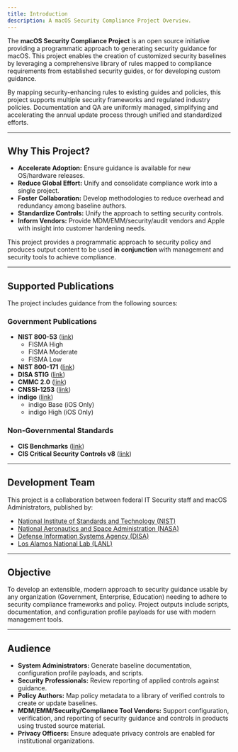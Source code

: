 ```yaml
---
title: Introduction
description: A macOS Security Compliance Project Overview.
---
```




The **macOS Security Compliance Project** is an open source initiative providing a programmatic approach to generating security guidance for macOS. This project enables the creation of customized security baselines by leveraging a comprehensive library of rules mapped to compliance requirements from established security guides, or for developing custom guidance.

By mapping security-enhancing rules to existing guides and policies, this project supports multiple security frameworks and regulated industry policies. Documentation and QA are uniformly managed, simplifying and accelerating the annual update process through unified and standardized efforts.

---

## Why This Project?

- **Accelerate Adoption:** Ensure guidance is available for new OS/hardware releases.
- **Reduce Global Effort:** Unify and consolidate compliance work into a single project.
- **Foster Collaboration:** Develop methodologies to reduce overhead and redundancy among baseline authors.
- **Standardize Controls:** Unify the approach to setting security controls.
- **Inform Vendors:** Provide MDM/EMM/security/audit vendors and Apple with insight into customer hardening needs.

<Aside type="note">
This project provides a programmatic approach to security policy and produces output content to be used <strong>in conjunction</strong> with management and security tools to achieve compliance.
</Aside>

---

## Supported Publications

The project includes guidance from the following sources:

### Government Publications

- **NIST 800-53** ([link](https://csrc.nist.gov/publications/detail/sp/800-53/rev-5/final))
  - FISMA High
  - FISMA Moderate
  - FISMA Low
- **NIST 800-171** ([link](https://csrc.nist.gov/pubs/sp/800/171/r3/final))
- **DISA STIG** ([link](https://public.cyber.mil/stigs/downloads/))
- **CMMC 2.0** ([link](https://dodcio.defense.gov/CMMC/))
- **CNSSI-1253** ([link](https://www.dcsa.mil/portals/91/documents/ctp/nao/CNSSI_No1253.pdf))
- **indigo** ([link](https://www.bsi.bund.de/EN/Themen/Oeffentliche-Verwaltung/Zulassung/mobile_Kommunikation/mobileKommunikation_node.html#doc919528bodyText2))
  - indigo Base (iOS Only)
  - indigo High (iOS Only)

### Non-Governmental Standards

- **CIS Benchmarks** ([link](https://www.cisecurity.org/benchmark))
- **CIS Critical Security Controls v8** ([link](https://www.cisecurity.org/controls/v8/))

---

## Development Team

This project is a collaboration between federal IT Security staff and macOS Administrators, published by:

- [National Institute of Standards and Technology (NIST)](https://www.nist.gov)
- [National Aeronautics and Space Administration (NASA)](https://www.nasa.gov)
- [Defense Information Systems Agency (DISA)](https://www.disa.mil)
- [Los Alamos National Lab (LANL)](https://www.lanl.gov)

---

## Objective

To develop an extensible, modern approach to security guidance usable by any organization (Government, Enterprise, Education) needing to adhere to security compliance frameworks and policy. Project outputs include scripts, documentation, and configuration profile payloads for use with modern management tools.

---

## Audience

- **System Administrators:** Generate baseline documentation, configuration profile payloads, and scripts.
- **Security Professionals:** Review reporting of applied controls against guidance.
- **Policy Authors:** Map policy metadata to a library of verified controls to create or update baselines.
- **MDM/EMM/Security/Compliance Tool Vendors:** Support configuration, verification, and reporting of security guidance and controls in products using trusted source material.
- **Privacy Officers:** Ensure adequate privacy controls are enabled for institutional organizations.
